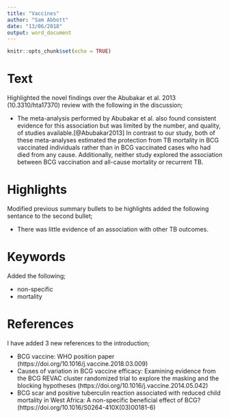 ```yaml
---
title: "Vaccines"
author: "Sam Abbott"
date: "13/06/2018"
output: word_document
---
```


```r
knitr::opts_chunk$set(echo = TRUE)
```

# Text

Highlighted the novel findings over the Abubakar et al. 2013 (10.3310/hta17370) review with the following in the discussion;

- The meta-analysis performed by Abubakar et al. also found consistent evidence for this association but was limited by the number, and quality, of studies available.[@Abubakar2013] In contrast to our study, both of these meta-analyses estimated the protection from TB mortality in BCG vaccinated individuals rather than in BCG vaccinated cases who had died from any cause. Additionally, neither study explored the association between BCG vaccination and all-cause mortality or recurrent TB.

# Highlights

Modified previous summary bullets to be highlights added the following sentance to the second bullet;

- There was little evidence of an association with other TB outcomes.

# Keywords

Added the following;

- non-specific
- mortality

# References

I have added 3 new references to the introduction;

- BCG vaccine: WHO position paper (https://doi.org/10.1016/j.vaccine.2018.03.009)
- Causes of variation in BCG vaccine efficacy: Examining evidence from the BCG REVAC cluster randomized trial to explore the masking and the blocking hypotheses (https://doi.org/10.1016/j.vaccine.2014.05.042)
- BCG scar and positive tuberculin reaction associated with reduced child mortality in West Africa: A non-specific beneficial effect of BCG? (https://doi.org/10.1016/S0264-410X(03)00181-6)

